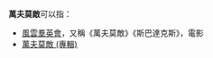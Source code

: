 '''萬夫莫敵'''可以指：
*[[風雲羣英會|風雲羣英會]]，又稱《萬夫莫敵》《斯巴達克斯》，電影
*[[萬夫莫敵_(專輯)|萬夫莫敵 (專輯)]]
{{Disambiguation|cat=四字作品消歧义}}